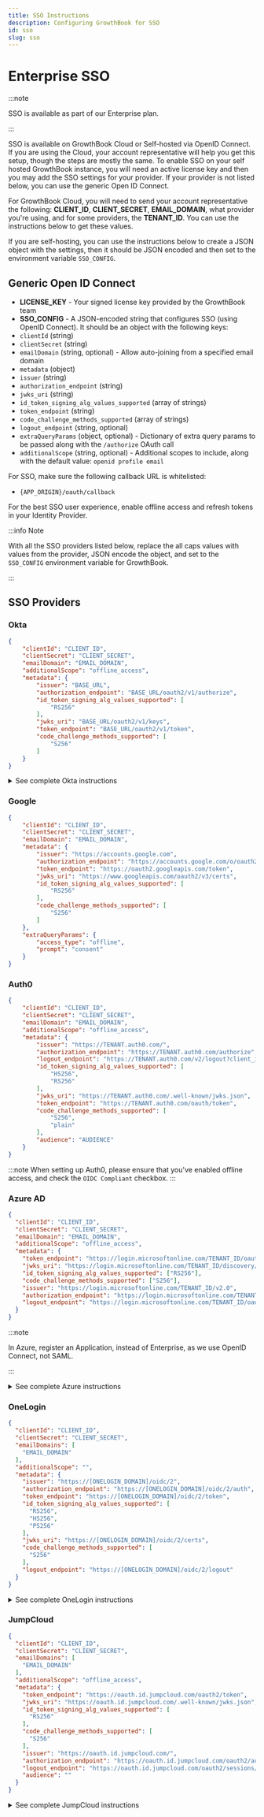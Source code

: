```yaml
---
title: SSO Instructions
description: Configuring GrowthBook for SSO
id: sso
slug: sso
---
```


# Enterprise SSO

:::note

SSO is available as part of our Enterprise plan.

:::

SSO is available on GrowthBook Cloud or Self-hosted via OpenID Connect. If you are using the Cloud, your account
representative will help you get this setup, though the steps are mostly the same. To enable SSO on your self hosted GrowthBook
instance, you will need an active license key and then you may add the SSO settings for your provider. If your provider
is not listed below, you can use the generic Open ID Connect.

For GrowthBook Cloud, you will need to send your account representative the following: **CLIENT_ID**, **CLIENT_SECRET**,
**EMAIL_DOMAIN**, what provider you're using, and for some providers, the **TENANT_ID**. You can use the instructions below to get these values.

If you are self-hosting, you can use the instructions below to create a JSON object with the settings, then it should be
JSON encoded and then set to the environment variable `SSO_CONFIG`.

## Generic Open ID Connect

- **LICENSE_KEY** - Your signed license key provided by the GrowthBook team
- **SSO_CONFIG** - A JSON-encoded string that configures SSO (using OpenID Connect). It should be an object with the following keys:
- `clientId` (string)
- `clientSecret` (string)
- `emailDomain` (string, optional) - Allow auto-joining from a specified email domain
- `metadata` (object)
- `issuer` (string)
- `authorization_endpoint` (string)
- `jwks_uri` (string)
- `id_token_signing_alg_values_supported` (array of strings)
- `token_endpoint` (string)
- `code_challenge_methods_supported` (array of strings)
- `logout_endpoint` (string, optional)
- `extraQueryParams` (object, optional) - Dictionary of extra query params to be passed along with the `/authorize` OAuth call
- `additionalScope` (string, optional) - Additional scopes to include, along with the default value: `openid profile email`

For SSO, make sure the following callback URL is whitelisted:

- `{APP_ORIGIN}/oauth/callback`

For the best SSO user experience, enable offline access and refresh tokens in your Identity Provider.

:::info Note

With all the SSO providers listed below, replace the all caps values with values from the provider, JSON encode the object, and set to the `SSO_CONFIG` environment variable for GrowthBook.

:::

## SSO Providers

### Okta

```json
{
    "clientId": "CLIENT_ID",
    "clientSecret": "CLIENT_SECRET",
    "emailDomain": "EMAIL_DOMAIN",
    "additionalScope": "offline_access",
    "metadata": {
        "issuer": "BASE_URL",
        "authorization_endpoint": "BASE_URL/oauth2/v1/authorize",
        "id_token_signing_alg_values_supported": [
            "RS256"
        ],
        "jwks_uri": "BASE_URL/oauth2/v1/keys",
        "token_endpoint": "BASE_URL/oauth2/v1/token",
        "code_challenge_methods_supported": [
            "S256"
        ]
    }
}
```

<details>
  <summary>See complete Okta instructions</summary>
  <div>
    <ol>
      <li>
        <strong>Create an OIDC Web application:</strong> <br />
        <img src="/images/guides/SSO-Okta-1.png"  alt="" />
      </li>
      <li>
        Allow refresh tokens and specify callback URLs. If you are using the cloud, you can use the following values:
        <ul>
          <li><strong>Sign-in redirect URIs</strong> - <code>https://app.growthbook.io/oauth/callback</code></li>
          <li><strong>Sign-out redirect URIs</strong> (optional) - <code>https://app.growthbook.io</code></li>
        </ul>
        <p>If you are self-hosting, replace with <code>https://app.growthbook.io</code> with the value from your <code>API_HOST</code></p>
        <img src="/images/guides/SSO-Okta-2.png"  alt="" />
      </li>
      <li>
        <strong>Require PKCE as additional verification</strong>(optional)<br />
        <img src="/images/guides/SSO-Okta-3.png"  alt="" /><br />
        <div>
          You will need the following in order to configure SSO in GrowthBook:
          <ul>
            <li><code>CLIENT_ID</code></li>
            <li><code>CLIENT_SECRET</code></li>
            <li><code>BASE_URL</code></li>
            <li><code>EMAIL_DOMAIN</code></li>
          </ul>
          <p>
            If using GrowthBook Cloud, send your account representative the above and we will enable SSO on your account.
          </p>
          <p>
            If self-hosting, add the environment settings at the beginning of this section to enable SSO on your instance.
          </p>
        </div>
     </li>
    </ol>
  </div>
</details>

### Google

```json
{
    "clientId": "CLIENT_ID",
    "clientSecret": "CLIENT_SECRET",
    "emailDomain": "EMAIL_DOMAIN",
    "metadata": {
        "issuer": "https://accounts.google.com",
        "authorization_endpoint": "https://accounts.google.com/o/oauth2/v2/auth",
        "token_endpoint": "https://oauth2.googleapis.com/token",
        "jwks_uri": "https://www.googleapis.com/oauth2/v3/certs",
        "id_token_signing_alg_values_supported": [
            "RS256"
        ],
        "code_challenge_methods_supported": [
            "S256"
        ]
    },
    "extraQueryParams": {
        "access_type": "offline",
        "prompt": "consent"
    }
}
```

### Auth0

```json
{
    "clientId": "CLIENT_ID",
    "clientSecret": "CLIENT_SECRET",
    "emailDomain": "EMAIL_DOMAIN",
    "additionalScope": "offline_access",
    "metadata": {
        "issuer": "https://TENANT.auth0.com/",
        "authorization_endpoint": "https://TENANT.auth0.com/authorize",
        "logout_endpoint": "https://TENANT.auth0.com/v2/logout?client_id=CLIENT_ID",
        "id_token_signing_alg_values_supported": [
            "HS256",
            "RS256"
        ],
        "jwks_uri": "https://TENANT.auth0.com/.well-known/jwks.json",
        "token_endpoint": "https://TENANT.auth0.com/oauth/token",
        "code_challenge_methods_supported": [
            "S256",
            "plain"
        ],
        "audience": "AUDIENCE"
    }
}
```

:::note
When setting up Auth0, please ensure that you've enabled offline access, and check the `OIDC Compliant` checkbox.
:::

### Azure AD

```json
{
  "clientId": "CLIENT_ID",
  "clientSecret": "CLIENT_SECRET",
  "emailDomain": "EMAIL_DOMAIN",
  "additionalScope": "offline_access",
  "metadata": {
    "token_endpoint": "https://login.microsoftonline.com/TENANT_ID/oauth2/v2.0/token",
    "jwks_uri": "https://login.microsoftonline.com/TENANT_ID/discovery/v2.0/keys",
    "id_token_signing_alg_values_supported": ["RS256"],
    "code_challenge_methods_supported": ["S256"],
    "issuer": "https://login.microsoftonline.com/TENANT_ID/v2.0",
    "authorization_endpoint": "https://login.microsoftonline.com/TENANT_ID/oauth2/v2.0/authorize",
    "logout_endpoint": "https://login.microsoftonline.com/TENANT_ID/oauth2/v2.0/logout"
  }
}
```

:::note

In Azure, register an Application, instead of Enterprise, as we use OpenID Connect, not SAML.

:::

<details>
  <summary>See complete Azure instructions</summary>
  <div>
    <ol>
      <li>
        Register an Application (we use OpenID Connect, so choose regular app, not Enterprise)
        <img src="/images/guides/SSO-Azure-1.png" alt="" />
      </li>
      <li>
        Enter the redirect URL as APP_HOST/oauth/callback
        <img src="/images/guides/SSO-Azure-2.png" alt="" />
      </li>
      <li>
        Take note of your Application Id (CLIENT_ID) and Directory Id (TENANT_ID). You will need it later
        <img src="/images/guides/SSO-Azure-3.png" alt="" />
      </li>
      <li>
        Generate a new Client Secret<br />
        <img src="/images/guides/SSO-Azure-4.png" alt="" />
      </li>
      <li>
        Take note of the Secret Value (CLIENT_SECRET). You will need it in the next step
      </li>
      <li>
        Construct the JSON configuration for GrowthBook. Replace <pre>CLIENT_ID</pre>, CLIENT_SECRET, EMAIL_DOMAIN, and TENANT_ID, as into the JSON object above.
      </li>
      <li>
        Pass the JSON string into the environment variable SSO_CONFIG of your GrowthBook container
      </li>
    </ol>
  </div>
</details>

### OneLogin

```json
{
  "clientId": "CLIENT_ID",
  "clientSecret": "CLIENT_SECRET",
  "emailDomains": [
    "EMAIL_DOMAIN"
  ],
  "additionalScope": "",
  "metadata": {
    "issuer": "https://[ONELOGIN_DOMAIN]/oidc/2",
    "authorization_endpoint": "https://[ONELOGIN_DOMAIN]/oidc/2/auth",
    "token_endpoint": "https://[ONELOGIN_DOMAIN]/oidc/2/token",
    "id_token_signing_alg_values_supported": [
      "RS256",
      "HS256",
      "PS256"
    ],
    "jwks_uri": "https://[ONELOGIN_DOMAIN]/oidc/2/certs",
    "code_challenge_methods_supported": [
      "S256"
    ],
    "logout_endpoint": "https://[ONELOGIN_DOMAIN]/oidc/2/logout"
  }
}
```

<details>
  <summary>See complete OneLogin instructions</summary>
  <div>
    <ol>
      <li>
        Create a new OIDC Web application. Browse to the Applications section of OneLogin from the top nav, then choose "Add App" from the top right.
        <img src="/images/guides/SSO-Onelogin-1.png" alt="" />
      </li>
      <li>
        When the list of applications opens, search for <strong>"openid connect"</strong>. Select the option named <strong>"OpenID Connect (OIDC)"</strong>.
        <img src="/images/guides/SSO-Onelogin-2.png" alt="" />
      </li>
      <li>
        Add the name "GrowthBook" (or whatever you would like to name it), an optional description and click save. The first save may not look like anything has happened, but you should see more options on the left menu when successful.
      </li>
      <li>
        Click on the "Configuration" item in the left nav menu, and enter the following values for the three input fields (note: for self-hosting, replace <pre>app.growthbook.io</pre> with your own domain)
        <ul>
          <li><strong>Login URL</strong>: <pre>https://app.growthbook.io</pre></li>
          <li><strong>Redirect URIs</strong>: <pre>https://app.growthbook.io/oauth/callback</pre></li>
          <li><strong>Post Logout Redirect URIs</strong>: <pre>https://app.growthbook.io</pre></li>
        </ul>
        <img src="/images/guides/SSO-Onelogin-3.png" alt="" />
        You can optionally add images for the application from the info if you like. <strong>Click Save</strong>.
      </li>
      <li>
        Click on the "SSO" item from the left nav menu. Here you need to record the <strong>Client ID</strong> and <strong>Client Secret</strong> and <strong>Issuer URL</strong>
        <img src="/images/guides/SSO-Onelogin-4.png" alt="" />
        You can leave the other settings as default (Application Type: Web, and Authentication Method: Basic). Click save if you haven't already.
      </li>
      <li>
        For self-hosted instances: construct the JSON configuration for GrowthBook. Replace CLIENT_ID, CLIENT_SECRET, EMAIL_DOMAIN, and TENANT_ID, as into the JSON object above. The ONELOGIN_DOMAIN will be the same domain from your Issuer URL you recorded earlier.
      </li>
      <li>
        Pass the JSON string into the environment variable SSO_CONFIG of your GrowthBook container
      </li>
    </ol>
  </div>
</details>

### JumpCloud

```json
{
  "clientId": "CLIENT_ID",
  "clientSecret": "CLIENT_SECRET",
  "emailDomains": [
    "EMAIL_DOMAIN"
  ],
  "additionalScope": "offline_access",
  "metadata": {
    "token_endpoint": "https://oauth.id.jumpcloud.com/oauth2/token",
    "jwks_uri": "https://oauth.id.jumpcloud.com/.well-known/jwks.json",
    "id_token_signing_alg_values_supported": [
      "RS256"
    ],
    "code_challenge_methods_supported": [
      "S256"
    ],
    "issuer": "https://oauth.id.jumpcloud.com/",
    "authorization_endpoint": "https://oauth.id.jumpcloud.com/oauth2/auth",
    "logout_endpoint": "https://oauth.id.jumpcloud.com/oauth2/sessions/logout",
    "audience": ""
  }
}
```

<details>
  <summary>See complete JumpCloud instructions</summary>
  <div>
    <ol>
      <li>
        Create a new SSO Application. Browse to the User Authentication -> SSO Applications from the left nav. Choose "Add new Application" from the top left.
      </li>
      <li>
        Choose a custom application by clicking 'select' under `custom application`, then click next then next again to confirm. 
        <img src="/images/guides/SSO-jumpcloud-1.png" alt="" />
        <img src="/images/guides/SSO-jumpcloud-2.png" alt="" />
      </li>
      <li>
        You will then be asked what features you want to enable. Select `Manage Single Sign-On (SSO)`. Then, in the radio buttons, select <strong>"Configure SSO with OIDC"</strong>.
        <img src="/images/guides/SSO-jumpcloud-3.png" alt="" />
      </li>
      <li>
        Add the name "GrowthBook" (or whatever you would like to name it), an optional description and click `next`. When you've confirmed the details, click `Configure Application`.
        <img src="/images/guides/SSO-jumpcloud-4.png" alt="" />
        <img src="/images/guides/SSO-jumpcloud-5.png" alt="" />
      </li>
      <li>
        This will open a window letting you add additional configuration options for the GrowthBook application. Here are the settings you should set:
        <ul>
          <li><strong>Grant types</strong>: Select "Refresh Token" and Authentication Code</li> 
          <li><strong>Redirect URIs</strong>: <pre>https://app.growthbook.io/oauth/callback</pre></li>
          <li><strong>Client Authentication Type</strong>: Client Secret Basic</li>
          <li><strong>Login URL</strong>: <pre>https://app.growthbook.io</pre></li>
          <li><strong>Attribute Mapping</strong>: Select both email and profile. The defaults for the fields that appear are all that is required.</li>
        </ul>
        <img src="/images/guides/SSO-jumpcloud-6.png" alt="" />
        Once you have made the above settings, click 'Activate' from the bottom bar. 
      </li>
      <li>
        You'll then be presented with a modal giving you the client id and client secret. Here you need to record the <strong>Client ID</strong> and <strong>Client Secret</strong>
        <img src="/images/guides/SSO-jumpcloud-7.png" alt="" />
      </li>
      <li>
        For self-hosted instances, construct the JSON configuration for GrowthBook. Replace CLIENT_ID, CLIENT_SECRET, and EMAIL_DOMAIN, as into the JSON object above.
      </li>
      <li>
        Pass the JSON string into the environment variable SSO_CONFIG of your GrowthBook container
      </li>
    </ol>
  </div>
</details>
